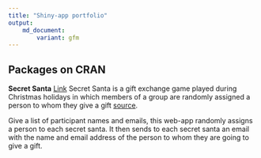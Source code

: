 ---
title: "Shiny-app portfolio"
output: 
    md_document:
        variant: gfm
---


## Packages on CRAN

**Secret Santa** [Link](https://rs-datainsights.shinyapps.io/secret_santa/)
Secret Santa is a gift exchange game played during Christmas holidays in which members of a group are randomly assigned a person to whom they give a gift [source](https://en.wikipedia.org/wiki/Secret_Santa).

Give a list of participant names and emails, this web-app randomly assigns a person to each secret santa.
It then sends to each secret santa an email with the name and email address of the person to whom they are going 
to give a gift.
